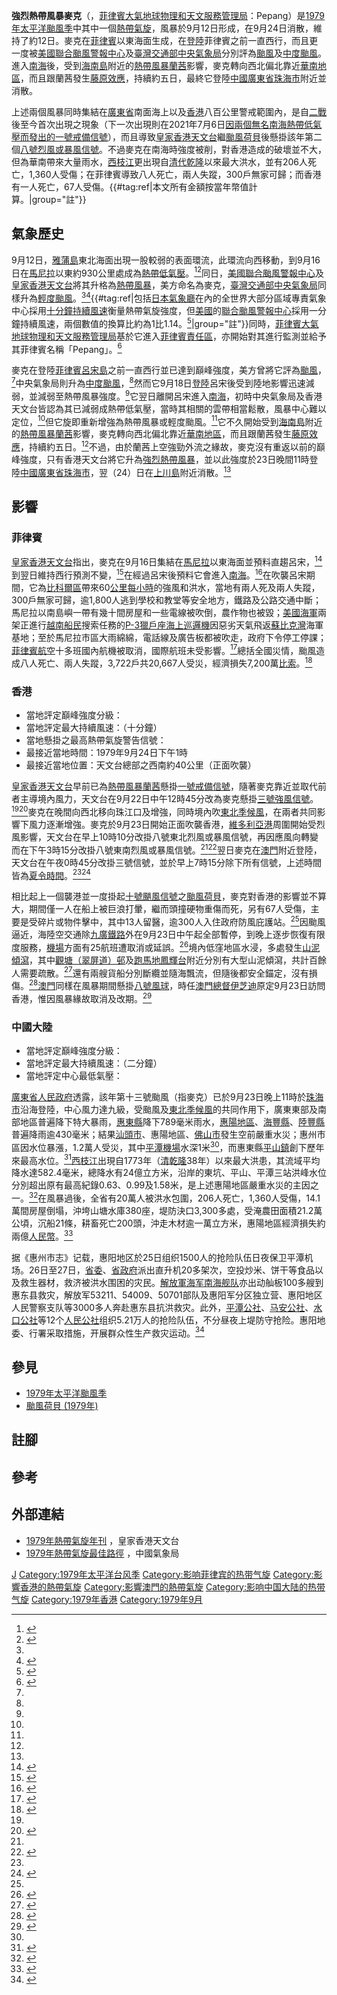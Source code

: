 {{NoteTA
|G1=Weather
|G2=Typhoon
|G3=TyphoonOld
|G4=單位
|G5=地名
|G6=交通
|skin=typhoon
|1=zh-hans:国际日期变更线;zh-hant:國際換日線
|2=zh-hans:山体滑坡; zh-hk:山泥傾瀉; zh-tw:山崩
}}
{{Infobox Hurricane
|Name=強烈熱帶風暴麥克<br>{{lang|en|Severe Tropical Storm Mac}}<br> <small>([[菲律賓大氣地球物理和天文管理局|PAGASA]]: Pepang)</small>
|Type=颱風
|Year=1979
|Basin=WPac
|Image location=Mac Sept 18 1979 0715Z.png
|Image name=9月18日早上的強烈熱帶風暴麥克
|Formed={{start date|1979|09|12}}
|Dissipated={{end date|1979|09|24}}
|1-min winds=70
|10-min winds=55
|Pressure=985
|Damages=7,200萬比索（菲律賓）、<br>2億人民幣（中國大陸）
|Damagespost= 
|Fatalities=8人（菲律賓）、<br>1人（香港）、<br>206人（中國大陸）
|Areas=[[菲律賓|菲律賓]]、[[英屬香港|英屬香港]]、[[葡屬澳門|葡屬澳門]]、[[中國大陸|中國大陸]]
|Hurricane season=[[1979年太平洋颱風季|1979年太平洋颱風季]]
}}

'''強烈熱帶風暴麥克'''（{{lang-en|Severe Tropical Storm Mac}}，[[菲律賓大氣地球物理和天文服務管理局|菲律賓大氣地球物理和天文服務管理局]]：Pepang）是[[1979年太平洋颱風季|1979年太平洋颱風季]]中其中一個[[熱帶氣旋|熱帶氣旋]]，風暴於9月12日形成，在9月24日消散，維持了約12日。麥克在[[菲律賓|菲律賓]]以東海面生成，在[[登陸_(氣象學)|登陸]]菲律賓之前一直西行，而且更一度被[[美國|美國]][[聯合颱風警報中心|聯合颱風警報中心]]及[[臺灣|臺灣]][[交通部中央氣象局|交通部中央氣象局]]分別評為[[颱風|颱風]]及[[中度颱風|中度颱風]]。進入[[南海|南海]]後，受到[[海南島|海南島]]附近的[[1979年太平洋颱風季#熱帶風暴蘭茜_(Nancy)|熱帶風暴蘭茜]]影響，麥克轉向西北偏北靠近[[華南地區|華南地區]]，而且跟蘭茜發生[[藤原效應|藤原效應]]，持續約五日，最終它登陸[[中國|中國]][[廣東省|廣東省]][[珠海市|珠海市]]附近並消散。

上述兩個風暴同時集結在[[廣東省|廣東省]]南面海上以及[[香港|香港]]八百公里警戒範圍內，是自[[第二次世界大戰|二戰]]後至今首次出現之現象（下一次出現則在2021年7月6日[[2021年太平洋颱風季#未被國際命名的熱帶氣旋|因兩個無名南海熱帶低氣壓而發出的一號戒備信號]]），而且導致[[香港天文台|皇家香港天文台]]繼[[颱風荷貝_(1979年)|颱風荷貝]]後懸掛該年第二個[[八號烈風或暴風信號|八號烈風或暴風信號]]。不過麥克在南海時強度被削，對香港造成的破壞並不大，但為華南帶來大量雨水，[[西枝江|西枝江]]更出現自[[清朝|清代]][[乾隆|乾隆]]以來最大洪水，並有206人死亡，1,360人受傷；在菲律賓導致八人死亡，兩人失蹤，300戶無家可歸；而香港有一人死亡，67人受傷。{{#tag:ref|本文所有金額按當年幣值計算。|group="註"}}

== 氣象歷史 ==
{{noteUTC}}
{{storm path|Mac 1979 track.png}}

9月12日，[[雅蒲島|雅蒲島]]東北海面出現一股較弱的表面環流，此環流向西移動，到9月16日在[[馬尼拉|馬尼拉]]以東約930公里處成為[[熱帶低氣壓|熱帶低氣壓]]。<ref name="HKO">{{cite report|publisher=Hong Kong Royal Observatory|url=http://www.hko.gov.hk/en/publica/tc/files/tc1979.pdf|year=1980|title=Meteorological Results: 1979|accessdate=2020-08-29|date=|archive-date=2020-09-06|archive-url=https://web.archive.org/web/20200906104844/http://www.hko.gov.hk/en/publica/tc/files/tc1979.pdf|dead-url=no}}</ref><ref name="JTWC ATCR">{{cite report|title=Annual Tropical Cyclone Report: 1979|publisher=United States Navy, United States Air Force|url=http://www.usno.navy.mil/NOOC/nmfc-ph/RSS/jtwc/atcr/1979atcr.pdf|author2=Naval Pacific Meteorology and Oceanography Center|author=Joint Typhoon Warning Center|accessdate=2020-08-29|year=1980|format=PDF|date=|archive-date=2014-11-14|archive-url=https://www.webcitation.org/6U4xLZtah?url=http://www.usno.navy.mil/NOOC/nmfc-ph/RSS/jtwc/atcr/1979atcr.pdf|dead-url=no}}</ref>同日，[[美國|美國]][[聯合颱風警報中心|聯合颱風警報中心]]及[[香港天文台|皇家香港天文台]]將其升格為[[熱帶風暴|熱帶風暴]]，美方命名為麥克，[[臺灣|臺灣]][[交通部中央氣象局|交通部中央氣象局]]同樣升為[[輕度颱風|輕度颱風]]。<ref name="JTWC ATCR"/><ref name="CWB">{{cite web |title=民國六十八年颱風調查報告 |url=http://photino.cwb.gov.tw/rdcweb/lib/cd/cd02tyrp/typ/1979/01.pdf |website=交通部中央氣象局 |accessdate=2020-08-29 |archive-date=2021-04-24 |archive-url=https://web.archive.org/web/20210424145715/http://photino.cwb.gov.tw/rdcweb/lib/cd/cd02tyrp/typ/1979/01.pdf }}</ref>{{#tag:ref|包括[[日本氣象廳|日本氣象廳]]在內的全世界大部分區域專責氣象中心採用[[最大持續風速|十分鐘持續風速]]衡量熱帶氣旋強度，但[[美國|美國]]的[[聯合颱風警報中心|聯合颱風警報中心]]採用一分鐘持續風速，兩個數值的換算比約為1比1.14。<ref name="FAQD4">{{cite book|author=Christopher W Landsea|author2=Hurricane Research Division|title=Frequently Asked Questions:|chapter=Subject: D4) What does "maximum sustained wind" mean? How does it relate to gusts in tropical cyclones?|accessdate=2020-07-25|publisher=National Oceanic and Atmospheric Administration's Atlantic Oceanographic and Meteorological Laboratory|url=http://www.aoml.noaa.gov/hrd/tcfaq/E7.html|date=April 26, 2004|archive-url=https://www.webcitation.org/5gsJuFzTf?url=http://www.aoml.noaa.gov/hrd/tcfaq/E7.html|archive-date=2009-05-19|dead-url=no}}</ref>|group="註"}}同時，[[菲律賓大氣地球物理和天文服務管理局|菲律賓大氣地球物理和天文服務管理局]]基於它進入[[菲律賓責任區|菲律賓責任區]]，亦開始對其進行監測並給予其菲律賓名稱「Pepang」。<ref name="T2000">{{cite report|url=http://www.typhoon2000.ph/stormstats/1963-1988_PTC.txt|title=PAGASA Tropical Cyclone Names 1963–1988|first1=Michael V.|format=TXT|last1=Padua|publisher=Typhoon 2000|accessdate=May 30, 2017|date=November 6, 2008|archive-date=2015-09-05|archive-url=https://web.archive.org/web/20150905141555/http://www.typhoon2000.ph/stormstats/1963-1988_PTC.txt|dead-url=no}}</ref>

麥克在登陸[[菲律賓|菲律賓]][[呂宋島|呂宋島]]之前一直西行並已達到巔峰強度，美方曾將它評為[[颱風|颱風]]，<ref name="JTWC ATCR"/>中央氣象局則升為[[中度颱風|中度颱風]]，<ref name="CWB"/>然而它9月18日[[登陸_(氣象學)|登陸]]呂宋後受到陸地影響迅速減弱，並減弱至熱帶風暴強度。<ref name="JTWC ATCR"/>它翌日離開呂宋進入[[南海|南海]]，初時中央氣象局及香港天文台皆認為其已減弱成熱帶低氣壓，當時其相關的雲帶相當鬆散，風暴中心難以定位，<ref name="HKO"/>但它旋即重新增強為熱帶風暴或輕度颱風。<ref name="CWB"/>它不久開始受到[[海南島|海南島]]附近的[[1979年太平洋颱風季#熱帶風暴蘭茜_(Nancy)|熱帶風暴蘭茜]]影響，麥克轉向西北偏北靠近[[華南地區|華南地區]]，而且跟蘭茜發生[[藤原效應|藤原效應]]，持續約五日。<ref name="CWB"/>不過，由於蘭茜上空強勁外流之緣故，麥克沒有重返以前的巔峰強度，只有香港天文台將它升為[[強烈熱帶風暴|強烈熱帶風暴]]，並以此強度於23日晚間11時登陸[[中國|中國]][[廣東省|廣東省]][[珠海市|珠海市]]，翌（24）日在[[上川島|上川島]]附近消散。<ref name="HKO"/>

== 影響 ==
{{noteUTC+8}}

=== 菲律賓 ===
[[香港天文台|皇家香港天文台]]指出，麥克在9月16日集結在[[馬尼拉|馬尼拉]]以東海面並預料直趨呂宋，<ref>{{cite news |title=港外又有熱帶風暴　麥克昨晚集結於馬尼拉以東 |accessdate=2020-08-29 |work=大公報 |date=1979-09-17 |page=4 }}</ref>到翌日維持西行預測不變，<ref>{{cite news |title=風暴麥克直趨呂宋 |accessdate=2020-08-29 |work=大公報 |date=1979-09-18 |page=4 }}</ref>在經過呂宋後預料它會進入[[南海|南海]]。<ref>{{cite news |title=港外續醞釀新風暴　麥克將進入南中國海 |accessdate=2020-08-29 |work=大公報 |date=1979-09-19 |page=4 }}</ref>在吹襲呂宋期間，它為[[比科爾區|比科爾區]]帶來60[[公里每小時|公里每小時]]的強風和洪水，當地有兩人死及兩人失蹤，300戶無家可歸，逾1,800人逃到學校和教堂等安全地方，鐵路及公路交通中斷；馬尼拉以南島嶼一帶有幾十間房屋和一些電線被吹倒，農作物也被毀；[[美國海軍|美國海軍]]兩架正進行[[越南船民|越南船民]]搜索任務的[[P-3獵戶座海上巡邏機|P-3獵戶座海上巡邏機]]因惡劣天氣飛返[[蘇比克灣|蘇比克灣]]海軍基地；至於馬尼拉市區大雨綿綿，電話線及廣告板都被吹走，政府下令停工停課；[[菲律賓航空|菲律賓航空]]十多班國內航機被取消，國際航班未受影響。<ref>{{cite news |title=颱風麥克橫掃菲島　現在帶着暴雨進入南海範圍 |accessdate=2020-08-29 |work=大公報 |date=1979-09-20 |page=3 }}</ref>總括全國災情，颱風造成八人死亡、兩人失蹤，3,722戶共20,667人受災，經濟損失7,200萬[[菲律賓比索|比索]]。<ref name="NDCC">{{cite web|url=http://baseportal.com/cgi-bin/baseportal.pl?htx=/miso/typhoons&range=100,20|title=Destructive Typhoons 1970-2003|date=November 9, 2004|publisher=National Disaster Coordinating Council|accessdate=2020-08-08|archiveurl=https://web.archive.org/web/20041109182017/http://baseportal.com/cgi-bin/baseportal.pl?htx=%2Fmiso%2Ftyphoons&range=100%2C20|archivedate=November 9, 2004|dead-url=yes}}</ref>

=== 香港 ===
{{Location map+
|Hong Kong
|float      = thumb
|caption    = 香港天文台於部分地區錄得之最高每小時平均風速。<ref name="HKO"/>圖例：<br/>[[File:Yellow_pog.svg|10px]]代表錄得{{abbr|強風|風速每小時41至62公里}}<br/>[[File:Red_pog.svg|10px]]代表錄得{{abbr|烈風|風速每小時63至87公里}}<br/>[[File:Purple_pog.svg|10px]]代表錄得{{abbr|暴風|風速每小時88至117公里}}<br/>[[File:Black_pog.svg|10px]]代表錄得{{abbr|颶風|風速每小時118公里或以上}}
|width      = 320
|places     = 
{{Location map~
|Hong Kong
|label      = '''赤鱲角'''<br/>91km/h
|label_size = 80
|mark       = Purple pog.svg
|marksize   = 8
|position   = left
|lat        = 22.309955
|long       = 113.935832
}}
{{Location map~
|Hong Kong
|label      = '''長洲'''<br/>89km/h
|label_size = 80
|mark       = Purple pog.svg
|marksize   = 8
|position   = left
|lat        = 22.201678
|long       = 114.026501
}}
{{Location map~
|Hong Kong
|label      = '''青洲'''<br/>67km/h
|label_size = 80
|mark       = Red pog.svg
|marksize   = 8
|position   = left
|lat        = 22.284754
|long       = 114.112875
}}
{{Location map~
|Hong Kong
|label      = '''啟德'''<br/>67km/h
|label_size = 80
|mark       = Red pog.svg
|marksize   = 8
|position   = left
|lat        = 22.328833
|long       = 114.194322
}}
{{Location map~
|Hong Kong
|label      = '''橫瀾島'''<br/>122km/h
|label_size = 80
|mark       = Black pog.svg
|marksize   = 8
|position   = right
|lat        = 22.181718
|long       = 114.30295
}}
{{Location map~
|Hong Kong
|label      = '''赤柱'''<br/>119km/h
|label_size = 80
|mark       = Black pog.svg
|marksize   = 8
|position   = left
|lat        = 22.220422
|long       = 114.2126685
}}
{{Location map~
|Hong Kong
|label      = '''尖鼻咀'''<br/>44km/h
|label_size = 80
|mark       = Yellow pog.svg
|marksize   = 8
|position   = left
|lat        = 22.486389
|long       = 114.011667
}}
{{Location map~
|Hong Kong
|label      = '''天星碼頭'''<br/>59km/h
|label_size = 80
|mark       = Yellow pog.svg
|marksize   = 8
|position   = middle
|lat        = 22.293056
|long       = 114.168611
}}
}}

*當地評定巔峰強度分級：{{熱帶氣旋等級|HKO=3}}
*當地評定最大持續風速：{{convert|110|km/h|m/s kn}}（十分鐘）
*當地懸掛之最高熱帶氣旋警告信號：{{HKTY|8NE/SE}}
*最接近當地時間：1979年9月24日下午1時
*最接近當地位置：天文台總部之西南約40公里（正面吹襲）

[[香港天文台|皇家香港天文台]]早前已為[[1979年太平洋颱風季#熱帶風暴蘭茜_(Nancy)|熱帶風暴蘭茜]]懸掛[[一號戒備信號|一號戒備信號]]，隨著麥克靠近並取代前者主導境內風力，天文台在9月22日中午12時45分改為麥克懸掛[[三號強風信號|三號強風信號]]。<ref name="HKO"/><ref>{{cite news |title=風暴麥克威脅本港 |accessdate=2020-08-27 |work=香港工商日報 |date=1979-09-23 |page=4 }}</ref>麥克在晚間向西北移向珠江口及增強，同時境內吹[[東北季候風|東北季候風]]，在兩者共同影響下風力逐漸增強。麥克於9月23日開始正面吹襲香港，[[維多利亞港|維多利亞港]]周圍開始受烈風影響，天文台在早上10時10分改掛八號東北烈風或暴風信號，再因應風向轉變而在下午3時15分改掛八號東南烈風或暴風信號。<ref name="HKO"/><ref>{{cite news |title=昨深夜掠過大嶼山　今日在珠江口登陸 |accessdate=2020-08-27 |work=香港工商日報 |date=1979-09-24 |page=8 }}</ref>翌日麥克在[[澳門|澳門]]附近登陸，天文台在午夜0時45分改掛三號信號，並於早上7時15分除下所有信號，上述時間皆為[[夏令時間|夏令時間]]。<ref name="HKO"/><ref>{{cite news |title=熱帶風暴此去彼來　麥克甫去歐文出現 |accessdate=2020-08-27 |work=華僑日報 |date=1979-09-25 |page=9 }}</ref>

相比起上一個襲港並一度掛起[[十號颶風信號|十號颶風信號]]之[[颱風荷貝_(1979年)|颱風荷貝]]，麥克對香港的影響並不算大，期間僅一人在船上被巨浪打暈，繼而頭撞硬物重傷而死，另有67人受傷，主要是受碎片或物件擊中，其中13人留醫，逾300人入住政府防風庇護站。<ref name="HKO"/>因颱風逼近，海陸空交通除[[九廣鐵路|九廣鐵路]]外在9月23日中午起全部暫停，到晚上逐步恢復有限度服務，[[啟德機場|機場]]方面有25航班遭取消或延誤。<ref>{{cite news |title=八號波高懸十四小時　死一人另傷六十七人 |accessdate=2020-08-27 |work=大公報 |date=1979-09-24 |page=4 }}</ref>境內低窪地區水浸，多處發生[[山泥傾瀉|山泥傾瀉]]，其中[[翠屏邨|觀塘（翠屏道）邨]]及[[跑馬地|跑馬地]][[鳳輝台|鳳輝台]]附近分別有大型山泥傾瀉，共計百餘人需要疏散。<ref>{{cite news |title=觀塘邨及跑馬地鳳輝台　兩宗山泥傾瀉　附近住客疏散 |accessdate=2020-08-27 |work=香港工商日報 |date=1979-09-24 |page=8 }}</ref>還有兩艘貨船分別斷纜並隨海飄流，但隨後都安全錨定，沒有損傷。<ref>{{cite news |title=兩艘輪船斷錨飄流 |accessdate=2020-08-27 |work=大公報 |date=1979-09-24 |page=4 }}</ref>[[澳門|澳門]]同樣在風暴期間懸掛[[八號風球_(澳門)|八號風球]]，時任[[澳門總督|澳門總督]][[伊芝迪|伊芝迪]]原定9月23日訪問香港，惟因風暴緣故取消及改期。<ref>{{cite news |title=麥克吹襲澳門　賭城光采頓減 |accessdate=2020-08-27 |work=華僑日報 |date=1979-09-24 |page=9 }}</ref>

=== 中國大陸 ===
*當地評定巔峰強度分級：{{熱帶氣旋等級|CMA=3}}
*當地評定最大持續風速：{{convert|30|m/s|kn km/h}}（二分鐘）
*當地評定中心最低氣壓：{{convert|983|hPa|inHg|sigfig=4}}

[[廣東省人民政府|廣東省人民政府]]透露，該年第十三號颱風（指麥克）已於9月23日晚上11時於[[珠海市|珠海市]]沿海登陸，中心風力達九級，受颱風及[[東北季候風|東北季候風]]的共同作用下，廣東東部及南部地區普遍降下特大暴雨，[[惠東縣|惠東縣]]降下789毫米雨水，[[惠陽專區|惠陽地區]]、[[海豐縣|海豐縣]]、[[陸豐市|陸豐縣]]普遍降雨逾430毫米；結果[[汕頭市|汕頭市]]、惠陽地區、[[佛山市|佛山市]]發生空前嚴重水災；惠州市區因水位暴漲，1.2萬人受災，其中[[惠州機場|平潭機場]]水深1米<ref name=general/>，而惠東縣[[平山街道_(惠東縣)|平山鎮]]創下歷年來最高水位。<ref>{{cite news |title=颱風吹襲帶來豪雨　汕頭惠陽佛山空前嚴重水災 |accessdate=2020-08-29 |work=香港工商日報 |date=1979-09-29 |page=3 }}</ref>[[西枝江|西枝江]]出現自1773年（[[清朝|清]][[乾隆|乾隆]]38年）以來最大洪患，其流域平均降水達582.4毫米，總降水有24億立方米，沿岸的東坑、平山、平潭三站洪峰水位分別超出原有最高紀錄0.63、0.99及1.58米，是上述惠陽地區嚴重水災的主因之一。<ref name=guangdong>{{cite book|author=江彥文|date=2006年06月 |title=中國氣象災害大典．廣東卷|language=zh-hans |location=北京|publisher=氣象出版社|isbn=750294155X}}</ref>在風暴過後，全省有20萬人被洪水包圍，206人死亡，1,360人受傷，14.1萬間房屋倒塌，沖垮山塘水庫380座，堤防決口3,300多處，受淹農田面積21.2萬公頃，沉船21條，耕畜死亡200頭，沖走木材逾一萬立方米，惠陽地區經濟損失約兩億[[人民幣|人民幣]]。<ref name=general>{{cite book|author=毛耀順、江彥文|date=2008年09月 |title=中國氣象災害大典．綜合卷|language=zh-hans |location=北京|publisher=氣象出版社|isbn=9787502945886}}</ref>

据《惠州市志》记载，惠阳地区於25日组织1500人的抢险队伍日夜保卫平潭机场。26日至27日，[[中國共產黨廣東省委員會|省委]]、[[廣東省人民政府|省政府]]派出直升机20多架次，空投炒米、饼干等食品以及救生器材，救济被洪水围困的灾民。[[中國人民解放军海军|解放軍海军]][[中国人民解放军南部战区海军|南海舰队]]亦出动舢板100多艘到惠东县救灾，解放军53211、54009、50701部队及惠阳军分区独立营、惠阳地区人民警察支队等3000多人奔赴惠东县抗洪救灾。此外，[[平潭镇|平潭公社]]、[[马安镇|马安公社]]、[[水口镇|水口公社]]等12个[[人民公社|人民公社]]组织5.21万人的抢险队伍，不分昼夜上堤防守抢险。惠阳地委、行署采取措施，开展群众性生产救灾运动。<ref>{{cite web|url=http://www.hznews.com/hzdl/hzws/201610/t20161031_1115649_2.shtml|publisher=東江時報|date=2016-10-31 |title=1979年惠州遭遇罕见特大洪灾 降雨量500年一遇|language=zh-hans}}</ref>

== 參見 ==
{{Portal|热带气旋}}
* [[1979年太平洋颱風季|1979年太平洋颱風季]]
* [[颱風荷貝_(1979年)|颱風荷貝 (1979年)]]

== 註腳 ==
{{Reflist|group=註}}

== 參考 ==
{{Reflist|2}}

== 外部連結 ==
*[http://www.hko.gov.hk/en/publica/tc/files/tc1979.pdf 1979年熱帶氣旋年刊] {{Wayback|url=http://www.hko.gov.hk/en/publica/tc/files/tc1979.pdf |date=20200906104844 }}，皇家香港天文台
*[http://tcdata.typhoon.org.cn/CMABSTdata/CH1979BST.txt 1979年熱帶氣旋最佳路徑] {{Wayback|url=http://tcdata.typhoon.org.cn/CMABSTdata/CH1979BST.txt |date=20190320152548 }}，中國氣象局

{{香港颱風}}
{{澳門颱風}}

[[Category:一級熱帶氣旋|J]]
[[Category:1979年太平洋台风季|Category:1979年太平洋台风季]]
[[Category:影响菲律宾的热带气旋|Category:影响菲律宾的热带气旋]]
[[Category:影響香港的熱帶氣旋|Category:影響香港的熱帶氣旋]]
[[Category:影響澳門的熱帶氣旋|Category:影響澳門的熱帶氣旋]]
[[Category:影响中国大陆的热带气旋|Category:影响中国大陆的热带气旋]]
[[Category:1979年香港|Category:1979年香港]]
[[Category:1979年9月|Category:1979年9月]]
{{GA}}